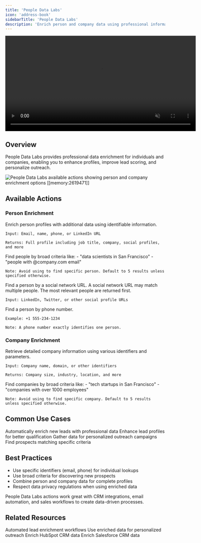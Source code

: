 ```yaml
---
title: 'People Data Labs'
icon: 'address-book'
sidebarTitle: 'People Data Labs'
description: 'Enrich person and company data using professional information databases'
---
```

<div style={{ display: 'flex', justifyContent: 'center', margin: '2rem 0' }}>
  <div className="video-card">
    <video
      src="/lindy-brand-assets/people-data-labs.mp4"
      width="600"
      autoPlay
      muted
      loop
      playsInline
      style={{ display: 'block', width: '100%', borderRadius: '16px' }}
    />
  </div>
</div>

## Overview

People Data Labs provides professional data enrichment for individuals and companies, enabling you to enhance profiles, improve lead scoring, and personalize outreach.

<Frame>
  <img src="/lindy-brand-assets/people-data-labs-initial.png" alt="People Data Labs available actions showing person and company enrichment options [[memory:2619471]]" />
</Frame>

## Available Actions

### Person Enrichment

<AccordionGroup>
  <Accordion title="Enrich A Person">
    Enrich person profiles with additional data using identifiable information.
    
    Input: Email, name, phone, or LinkedIn URL
    
    Returns: Full profile including job title, company, social profiles, and more
  </Accordion>
  
  <Accordion title="Search for People">
    Find people by broad criteria like:
    - "data scientists in San Francisco"
    - "people with @company.com email"
    
    Note: Avoid using to find specific person. Default to 5 results unless specified otherwise.
  </Accordion>
  
  <Accordion title="Find Person by Social Network">
    Find a person by a social network URL. A social network URL may match multiple people. The most relevant people are returned first.
    
    Input: LinkedIn, Twitter, or other social profile URLs
  </Accordion>
  
  <Accordion title="Find Person By Phone">
    Find a person by phone number.
    
    Example: +1 555-234-1234
    
    Note: A phone number exactly identifies one person.
  </Accordion>
</AccordionGroup>

### Company Enrichment

<AccordionGroup>
  <Accordion title="Enrich A Company">
    Retrieve detailed company information using various identifiers and parameters.
    
    Input: Company name, domain, or other identifiers
    
    Returns: Company size, industry, location, and more
  </Accordion>
  
  <Accordion title="Search for Companies">
    Find companies by broad criteria like:
    - "tech startups in San Francisco"
    - "companies with over 1000 employees"
    
    Note: Avoid using to find specific company. Default to 5 results unless specified otherwise.
  </Accordion>
</AccordionGroup>

## Common Use Cases

<CardGroup cols={2}>
  <Card title="CRM Enrichment" icon="database">
    Automatically enrich new leads with professional data
  </Card>
  
  <Card title="Lead Scoring" icon="chart-line">
    Enhance lead profiles for better qualification
  </Card>
  
  <Card title="Personalization" icon="user-check">
    Gather data for personalized outreach campaigns
  </Card>
  
  <Card title="Research" icon="magnifying-glass">
    Find prospects matching specific criteria
  </Card>
</CardGroup>

## Best Practices

- Use specific identifiers (email, phone) for individual lookups
- Use broad criteria for discovering new prospects
- Combine person and company data for complete profiles
- Respect data privacy regulations when using enriched data

<Tip>
People Data Labs actions work great with CRM integrations, email automation, and sales workflows to create data-driven processes.
</Tip>

## Related Resources

<CardGroup cols={2}>
  <Card title="Lead Enrichment" href="/use-cases/sales/lead-enrichment" icon="address-card">
    Automated lead enrichment workflows
  </Card>
  <Card title="Multi-Channel Outbound" href="/use-cases/sales/multi-channel-outbound" icon="chart-network">
    Use enriched data for personalized outreach
  </Card>
  <Card title="HubSpot" href="/skills/popular-integrations/hubspot" icon="users-rectangle">
    Enrich HubSpot CRM data
  </Card>
  <Card title="Salesforce" href="/skills/popular-integrations/salesforce" icon="salesforce">
    Enrich Salesforce CRM data
  </Card>
</CardGroup>